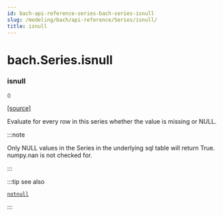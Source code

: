 ```yaml
---
id: bach-api-reference-series-bach-series-isnull
slug: /modeling/bach/api-reference/Series/isnull/
title: isnull
---
```


# bach.Series.isnull

<div className="method">

### <span className="name">isnull</span>

<small className="parameter-list">()</small>


&#8203;<span className="view-source">[[source]](https://github.com/objectiv/objectiv-analytics/blob/main/bach/bach/series/series.py)</span>

<div className="content">

Evaluate for every row in this series whether the value is missing or NULL.

:::note

Only NULL values in the Series in the underlying sql table will return True. numpy.nan is not
checked for.


:::

:::tip see also

[`notnull`](/modeling/bach/api-reference/Series/bach.Series.notnull.mdx)
    

:::


</div>


</div>
